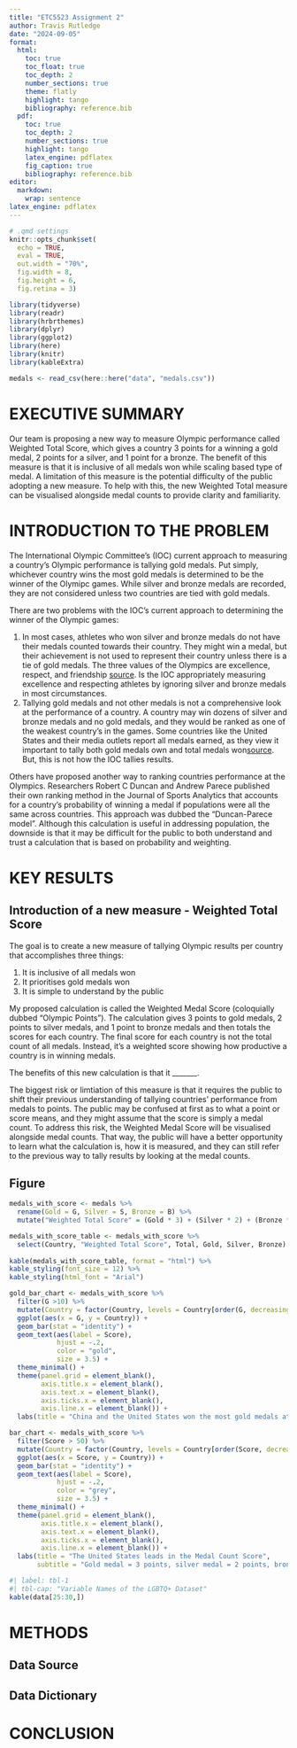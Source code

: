 ```yaml
---
title: "ETC5523 Assignment 2"
author: Travis Rutledge 
date: "2024-09-05"
format:
  html:
    toc: true
    toc_float: true
    toc_depth: 2
    number_sections: true
    theme: flatly
    highlight: tango
    bibliography: reference.bib
  pdf:
    toc: true
    toc_depth: 2
    number_sections: true
    highlight: tango
    latex_engine: pdflatex
    fig_caption: true
    bibliography: reference.bib
editor: 
  markdown: 
    wrap: sentence
latex_engine: pdflatex
---
```


```r

# .qmd settings
knitr::opts_chunk$set(
  echo = TRUE,
  eval = TRUE,
  out.width = "70%",
  fig.width = 8, 
  fig.height = 6,
  fig.retina = 3)
```



```r
library(tidyverse)
library(readr)
library(hrbrthemes)
library(dplyr)
library(ggplot2)
library(here)
library(knitr) 
library(kableExtra)
```

```r
medals <- read_csv(here::here("data", "medals.csv"))
```

# EXECUTIVE SUMMARY
Our team is proposing a new way to measure Olympic performance called Weighted Total Score, which gives a country 3 points for a winning a gold medal, 2 points for a silver, and 1 point for a bronze. The benefit of this measure is that it is inclusive of all medals won while scaling based type of medal. A limitation of this measure is the potential difficulty of the public adopting a new measure. To help with this, the new Weighted Total measure can be visualised alongside medal counts to provide clarity and familiarity. 


# INTRODUCTION TO THE PROBLEM 
The International Olympic Committee's (IOC) current approach to measuring a country's Olympic performance is tallying gold medals. Put simply, whichever country wins the most gold medals is determined to be the winner of the Olymipc games. While silver and bronze medals are recorded, they are not considered unless two countries are tied with gold medals.

There are two problems with the IOC's current approach to determining the winner of the Olympic games:

1. In most cases, athletes who won silver and bronze medals do not have their medals counted towards their country. They might win a medal, but their achievement is not used to represent their country unless there is a tie of gold medals. The three values of the Olympics are excellence, respect, and friendship [source](https://olympics.com/ioc/olympic-values). Is the IOC appropriately measuring excellence and respecting athletes by ignoring silver and bronze medals in most circumstances.
2. Tallying gold medals and not other medals is not a comprehensive look at the performance of a country. A country may win dozens of silver and bronze medals and no gold medals, and they would be ranked as one of the weakest country's in the games. Some countries like the United States and their media outlets report all medals earned, as they view it important to tally both gold medals own and total medals won[source](https://www.theguardian.com/sport/article/2024/aug/10/paris-olympics-2024-how-does-medal-tally-work-order). But, this is not how the IOC tallies results.

Others have proposed another way to ranking countries performance at the Olympics. Researchers Robert C Duncan and Andrew Parece published their own ranking method in the Journal of Sports Analytics that accounts for a country's probability of winning a medal if populations were all the same across countries. This approach was dubbed the "Duncan-Parece model". Although this calculation is useful in addressing population, the downside is that it may be difficult for the public to both understand and trust a calculation that is based on probability and weighting.

# KEY RESULTS 
## Introduction of a new measure - Weighted Total Score 
The goal is to create a new measure of tallying Olympic results per country that accomplishes three things:

1. It is inclusive of all medals won 
2. It prioritises gold medals won
3. It is simple to understand by the public

My proposed calculation is called the Weighted Medal Score (coloquially dubbed "Olympic Points"). The calculation gives 3 points to gold medals, 2 points to silver medals, and 1 point to bronze medals and then totals the scores for each country. The final score for each country is not the total count of all medals. Instead, it's a weighted score showing how productive a country is in winning medals.

The benefits of this new calculation is that it _______.

The biggest risk or limtiation of this measure is that it requires the public to shift their previous understanding of tallying countries' performance from medals to points. The public may be confused at first as to what a point or score means, and they might assume that the score is simply a medal count. To address this risk, the Weighted Medal Score will be visualised alongside medal counts. That way, the public will have a better opportunity to learn what the calculation is, how it is measured, and they can still refer to the previous way to tally results by looking at the medal counts. 



## Figure 

```r
medals_with_score <- medals %>%
  rename(Gold = G, Silver = S, Bronze = B) %>%
  mutate("Weighted Total Score" = (Gold * 3) + (Silver * 2) + (Bronze * 1))

medals_with_score_table <- medals_with_score %>%
  select(Country, "Weighted Total Score", Total, Gold, Silver, Bronze)
  
kable(medals_with_score_table, format = "html") %>%
kable_styling(font_size = 12) %>%
kable_styling(html_font = "Arial") 
```


```r
gold_bar_chart <- medals_with_score %>%
  filter(G >10) %>%
  mutate(Country = factor(Country, levels = Country[order(G, decreasing = FALSE)])) %>%
  ggplot(aes(x = G, y = Country)) +
  geom_bar(stat = "identity") +
  geom_text(aes(label = Score),
            hjust = -.2,
            color = "gold",
            size = 3.5) +
  theme_minimal() +
  theme(panel.grid = element_blank(),
        axis.title.x = element_blank(),
        axis.text.x = element_blank(),
        axis.ticks.x = element_blank(),
        axis.line.x = element_blank()) +
  labs(title = "China and the United States won the most gold medals at the 2024 Olympics")

bar_chart <- medals_with_score %>%
  filter(Score > 50) %>%
  mutate(Country = factor(Country, levels = Country[order(Score, decreasing = FALSE)])) %>%
  ggplot(aes(x = Score, y = Country)) + 
  geom_bar(stat = "identity") + 
  geom_text(aes(label = Score),
            hjust = -.2,
            color = "grey",
            size = 3.5) +
  theme_minimal() +
  theme(panel.grid = element_blank(),
        axis.title.x = element_blank(),
        axis.text.x = element_blank(),
        axis.ticks.x = element_blank(),
        axis.line.x = element_blank()) +
  labs(title = "The United States leads in the Medal Count Score",
       subtitle = "Gold medal = 3 points, silver medal = 2 points, bronze = 1 point")
```

```r
#| label: tbl-1
#| tbl-cap: "Variable Names of the LGBTQ+ Dataset"
kable(data[25:30,])
```

# METHODS 
## Data Source 

## Data Dictionary 

# CONCLUSION 

